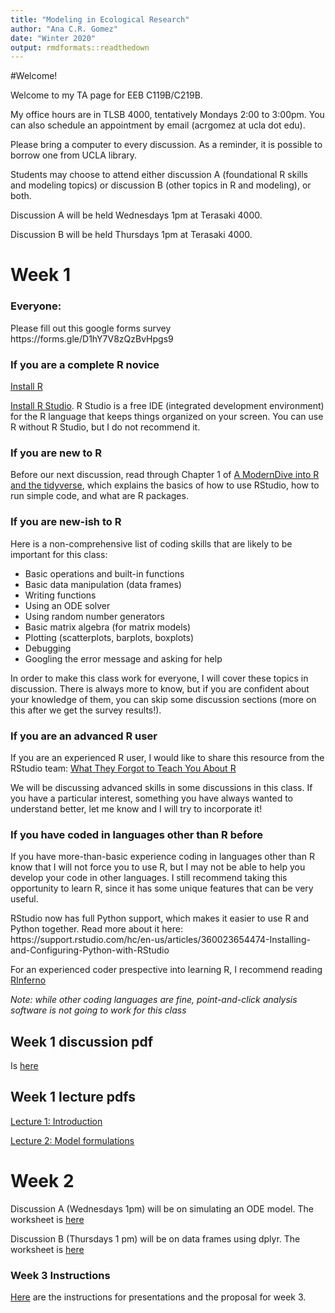 ```yaml
---
title: "Modeling in Ecological Research"
author: "Ana C.R. Gomez"
date: "Winter 2020"
output: rmdformats::readthedown
---
```

#Welcome!

Welcome to my TA page for EEB C119B/C219B.

My office hours are in TLSB 4000, tentatively Mondays 2:00 to 3:00pm. You can also schedule an appointment by email (acrgomez at ucla dot edu).

Please bring a computer to every discussion. As a reminder, it is possible to borrow one from UCLA library.

Students may choose to attend either discussion A (foundational R skills and modeling topics) or discussion B (other topics in R and modeling), or both.

Discussion A will be held Wednesdays 1pm at Terasaki 4000.

Discussion B will be held Thursdays 1pm at Terasaki 4000.




# Week 1

### Everyone:

Please fill out this google forms survey https://forms.gle/D1hY7V8zQzBvHpgs9

### If you are a complete R novice

[Install R](http://cran.us.r-project.org/)

[Install R Studio](https://www.rstudio.com/). R Studio is a free IDE (integrated development environment) for the R language that keeps things organized on your screen. You can use R without R Studio, but I do not recommend it.

### If you are new to R

Before our next discussion, read through Chapter 1 of [A ModernDive into R and the tidyverse](https://moderndive.netlify.com/1-getting-started.html), which explains the basics of how to use RStudio, how to run simple code, and what are R packages.


### If you are new-ish to R

Here is a non-comprehensive list of coding skills that are likely to be important for this class:

* Basic operations and built-in functions
* Basic data manipulation (data frames)
* Writing functions
* Using an ODE solver
* Using random number generators
* Basic matrix algebra (for matrix models)
* Plotting (scatterplots, barplots, boxplots)
* Debugging
* Googling the error message and asking for help

In order to make this class work for everyone, I will cover these topics in discussion. There is always more to know, but if you are confident about your knowledge of them, you can skip some discussion sections (more on this after we get the survey results!).


### If you are an advanced R user

If you are an experienced R user, I would like to share this resource from the RStudio team: [What They Forgot to Teach You About R](https://rstats.wtf/)

We will be discussing advanced skills in some discussions in this class. If you have a particular interest, something you have always wanted to understand better, let me know and I will try to incorporate it!

### If you have coded in languages other than R before

If you have more-than-basic experience coding in languages other than R know that I will not force you to use R, but I may not be able to help you develop your code in other languages. I still recommend taking this opportunity to learn R, since it has some unique features that can be very useful.

RStudio now has full Python support, which makes it easier to use R and Python together. Read more about it here: https://support.rstudio.com/hc/en-us/articles/360023654474-Installing-and-Configuring-Python-with-RStudio

For an experienced coder prespective into learning R, I recommend reading [RInferno](https://www.burns-stat.com/pages/Tutor/R_inferno.pdf)

*Note: while other coding languages are fine, point-and-click analysis software is not going to work for this class*

## Week 1 discussion pdf

Is [here](disc1.pdf)

## Week 1 lecture pdfs
 
[Lecture 1: Introduction](lecture1.pdf)

[Lecture 2: Model formulations](lecture2.pdf)


# Week 2

Discussion A (Wednesdays 1pm) will be on simulating an ODE model. The worksheet is [here](disc2.pdf)

Discussion B (Thursdays 1 pm) will be on data frames using dplyr. The worksheet is [here](discdplyr.pdf)


### Week 3 Instructions

[Here](week3instructions.pdf) are the instructions for presentations and the proposal for week 3.



